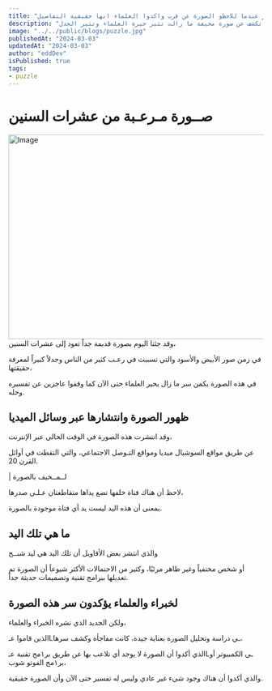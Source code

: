 ```yaml
---
title: "كشف ســـــــ،ـــــر الصورة المـرعبة التي سببت رعـب للكثير عندما للاحظو الصورة عن قرب واكدوا العلماء انها حقيقية التفاصيل"
description: "استكشف صورة مرعبة من عقود مضت، تجسد لحظة غامضة في الأبيض والأسود. يتصارع الخبراء حول مصداقيتها، مكشفين عن وجود ظاهرة لا تُفسر. تنكشف هذه اللغز عبر وسائل التواصل الاجتماعي، تكشف عن صورة مخيفة ما زالت تثير حيرة العلماء وتثير الجدل."
image: "../../public/blogs/puzzle.jpg"
publishedAt: "2024-03-03"
updatedAt: "2024-03-03"
author: "eddDev"
isPublished: true
tags:
- puzzle
---
```




صــورة مـرعـبة من عشرات السنين
===============================

<Image
  src="/blogs/scary-image.jpg"
  width="718"
  height="404"
  alt="Image"
  sizes="100vw"
/>
وقد جئنا اليوم بصورة قديمة جداً تعود إلى عشرات السنين،

في زمن صور الأبيض والأسود والتي تسببت في رعـب كثير من الناس وجدلاً كبيراً لمعرفة حقيقتها،

في هذه الصورة يكمن سر ما زال يحير العلماء حتى الآن كما وقفوا عاجزين عن تفسيره وحله.

ظهور الصورة وانتشارها عبر وسائل الميديا
-------------------------------------------

وقد انتشرت هذه الصورة في الوقت الحالي عبر الإنترنت،

عن طريق مواقع السوشيال ميديا ومواقع التـوصل الاجتماعي، والتي التقطت في أوائل القرن 20.


| لــمــخيف بالصورة

لاحظ أن هناك فتاة خلفها تضع يداها متقاطعتان عـلـي صدرها،

بمعنى أن هذه اليد ليست يد أي فتاة موجودة بالصورة.

ما هي تلك اليد
----------------

والذي انتشر بعض الأقاويل أن تلك اليد هي ليد شبــح

أو شخص مختفياً وغير ظاهر مرئيًا، وكثير من الاحتمالات الأكثر شيوعاً أن الصورة تم تعديلها ببرامج تقنية وتصميمات حديثة جداً.

لخبراء والعلماء يؤكدون سر هذه الصورة
------------------------------------------

ولكن الجديد الذي نشره الخبراء والعلماء،

الذين قاموا عـLـي دراسة وتحليل الصورة بعناية جيدة، كانت مفاجأة وكشف سرها،

الذي أكدوا أن الصورة لا يوجد أي تلاعب بها عن طريق بر١مج تقنية عـLـي الكمبيوتر أو بر١مج الفوتو شوب،

والذي أكدوا أن هناك وجود شيء غير عادي وليس له تفسير حتى الآن وأن الصورة حقيقية.
